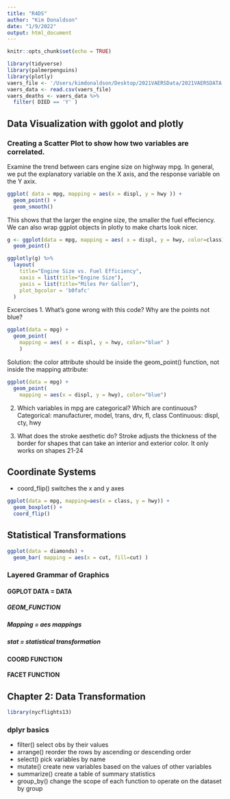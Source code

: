 ```yaml
---
title: "R4DS"
author: "Kim Donaldson"
date: "1/9/2022"
output: html_document
---
```


```r
knitr::opts_chunk$set(echo = TRUE)
```

```r
library(tidyverse)
library(palmerpenguins)
library(plotly)
vaers_file <- '/Users/kimdonaldson/Desktop/2021VAERSData/2021VAERSDATA.csv'
vaers_data <- read.csv(vaers_file)
vaers_deaths <- vaers_data %>%
  filter( DIED == 'Y' )
```


## Data Visualization with ggolot and plotly

### Creating a Scatter Plot to show how two variables are correlated.
Examine the trend between cars engine size on highway mpg.
In general, we put the explanatory variable on the X axis, 
and the response variable on the Y axix.

```r
ggplot( data = mpg, mapping = aes(x = displ, y = hwy )) +
  geom_point() +
  geom_smooth()
```

This shows that the larger the engine size, the smaller the fuel effeciency. 
We can also wrap ggplot objects in plotly to make charts look nicer. 
```r
g <- ggplot(data = mpg, mapping = aes( x = displ, y = hwy, color=class)) +
  geom_point() 

ggplotly(g) %>%
  layout(
    title="Engine Size vs. Fuel Efficiency",
    xaxis = list(title="Engine Size"),
    yaxis = list(title="Miles Per Gallon"),
    plot_bgcolor = 'b0fafc'
  )
```
Excercises
1. What's gone wrong with this code? Why are the points not blue?
```r
ggplot(data = mpg) +
  geom_point( 
    mapping = aes( x = displ, y = hwy, color="blue" )
    )
```
Solution: the color attribute should be inside the geom_point() function,
not inside the mapping attribute:
```r
ggplot(data = mpg) +
  geom_point( 
    mapping = aes(x = displ, y = hwy), color="blue")
```
2. Which variables in mpg are categorical? Which are continuous?
Categorical: manufacturer, model, trans, drv, fl, class
Continuous: displ, cty, hwy

3. What does the stroke aesthetic do? 
Stroke adjusts the thickness of the border for shapes that can take an
interior and exterior color. It only works on shapes 21-24

## Coordinate Systems

* coord_flip() switches the x and y axes
```r
ggplot(data = mpg, mapping=aes(x = class, y = hwy)) +
  geom_boxplot() +
  coord_flip()
```

## Statistical Transformations

```r
ggplot(data = diamonds) +
  geom_bar( mapping = aes(x = cut, fill=cut) )
```

### Layered Grammar of Graphics

#### GGPLOT DATA = DATA
##### GEOM_FUNCTION
##### Mapping = aes mappings
##### stat = statistical transformation
#### COORD FUNCTION
#### FACET FUNCTION

## Chapter 2: Data Transformation

```r
library(nycflights13)
```

### dplyr basics

* filter() select obs by their values
* arrange() reorder the rows by ascending or descending order
* select() pick variables by name
* mutate() create new variables based on the values of other variables
* summarize() create a table of summary statistics
* group_by() change the scope of each function to operate on the dataset by group

